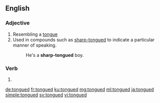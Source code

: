 ==English==

===Adjective===
{{en-adj|-}}

# Resembling a [[tongue]]
# Used in compounds such as [[sharp-tongued]] to indicate a particular manner of speaking.
#: He's a '''sharp-tongued''' boy.

===Verb===
{{head|en|verb form}}

# {{en-past of|tongue}}

[[de:tongued]]
[[fr:tongued]]
[[ku:tongued]]
[[mg:tongued]]
[[ml:tongued]]
[[ja:tongued]]
[[simple:tongued]]
[[sv:tongued]]
[[vi:tongued]]